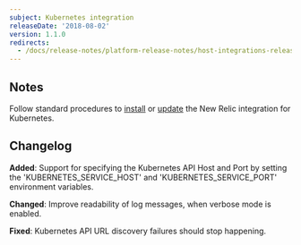 ```yaml
---
subject: Kubernetes integration
releaseDate: '2018-08-02'
version: 1.1.0
redirects:
  - /docs/release-notes/platform-release-notes/host-integrations-release-notes/new-relic-integration-kubernetes-110
---
```


## Notes

Follow standard procedures to [install](/docs/integrations/host-integrations/host-integrations-list/kubernetes-monitoring-integration#install) or [update](/docs/integrations/host-integrations/host-integrations-list/kubernetes-monitoring-integration#update) the New Relic integration for Kubernetes.

## Changelog

**Added**: Support for specifying the Kubernetes API Host and Port by setting the 'KUBERNETES_SERVICE_HOST' and 'KUBERNETES_SERVICE_PORT' environment variables.

**Changed**: Improve readability of log messages, when verbose mode is enabled.

**Fixed**: Kubernetes API URL discovery failures should stop happening.
